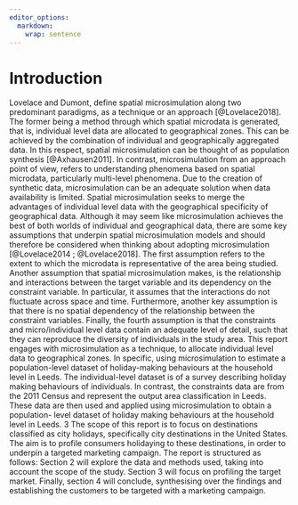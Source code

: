 ```yaml
---
editor_options: 
  markdown: 
    wrap: sentence
---
```


# Introduction {#intro}

Lovelace and Dumont, define spatial microsimulation along two predominant paradigms, as a technique or an approach [@Lovelace2018]. The former being a method through which spatial microdata is generated, that is, individual level data are allocated to geographical zones. This can be achieved by the combination of individual and geographically aggregated data. In this respect, spatial microsimulation can be thought of as population synthesis [@Axhausen2011]. In contrast, microsimulation from an approach point of view, refers to understanding phenomena based on spatial microdata, particularly multi-level phenomena. Due to the creation of synthetic data, microsimulation can be an adequate solution when data availability is limited. Spatial microsimulation seeks to merge the advantages of individual level data with the geographical specificity of geographical data. Although it may seem like microsimulation achieves the best of both worlds of individual and geographical data, there are some key assumptions that underpin spatial microsimulation models and should therefore be considered when thinking about adopting microsimulation [@Lovelace2014 ; @Lovelace2018].
The first assumption refers to the extent to which the microdata is representative of the area being studied.
Another assumption that spatial microsimulation makes, is the relationship and interactions between the target variable and its dependency on the constraint variable.
In particular, it assumes that the interactions do not fluctuate across space and time.
Furthermore, another key assumption is that there is no spatial dependency of the relationship between the constraint variables.
Finally, the fourth assumption is that the constraints and micro/individual level data contain an adequate level of detail, such that they can reproduce the diversity of individuals in the study area.
This report engages with microsimulation as a technique, to allocate individual level data to geographical zones.
In specific, using microsimulation to estimate a population-level dataset of holiday-making behaviours at the household level in Leeds.
The individual-level dataset is of a survey describing holiday making behaviours of individuals.
In contrast, the constraints data are from the 2011 Census and represent the output area classification in Leeds.
These data are then used and applied using microsimulation to obtain a population- level dataset of holiday making behaviours at the household level in Leeds.
3 The scope of this report is to focus on destinations classified as city holidays, specifically city destinations in the United States.
The aim is to profile consumers holidaying to these destinations, in order to underpin a targeted marketing campaign.
The report is structured as follows: Section 2 will explore the data and methods used, taking into account the scope of the study.
Section 3 will focus on profiling the target market.
Finally, section 4 will conclude, synthesising over the findings and establishing the customers to be targeted with a marketing campaign.
